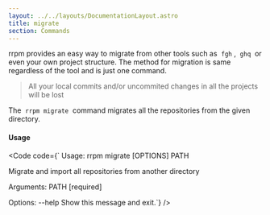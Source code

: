 ```yaml
---
layout: ../../layouts/DocumentationLayout.astro
title: migrate
section: Commands
---
```


rrpm provides an easy way to migrate from other tools such as &nbsp;`fgh`&nbsp;, &nbsp;`ghq`&nbsp; or even your own project structure. The method for migration is same regardless of the tool and is just one command.

<Blockquote type="warning">All your local commits and/or uncommited changes in all the projects will be lost</Blockquote>

The &nbsp;`rrpm migrate`&nbsp; command migrates all the repositories from the given directory.
<br />
#### Usage
<Code code={`
Usage: rrpm migrate [OPTIONS] PATH

  Migrate and import all repositories from another directory

Arguments:
  PATH  [required]

Options:
  --help  Show this message and exit.`} />